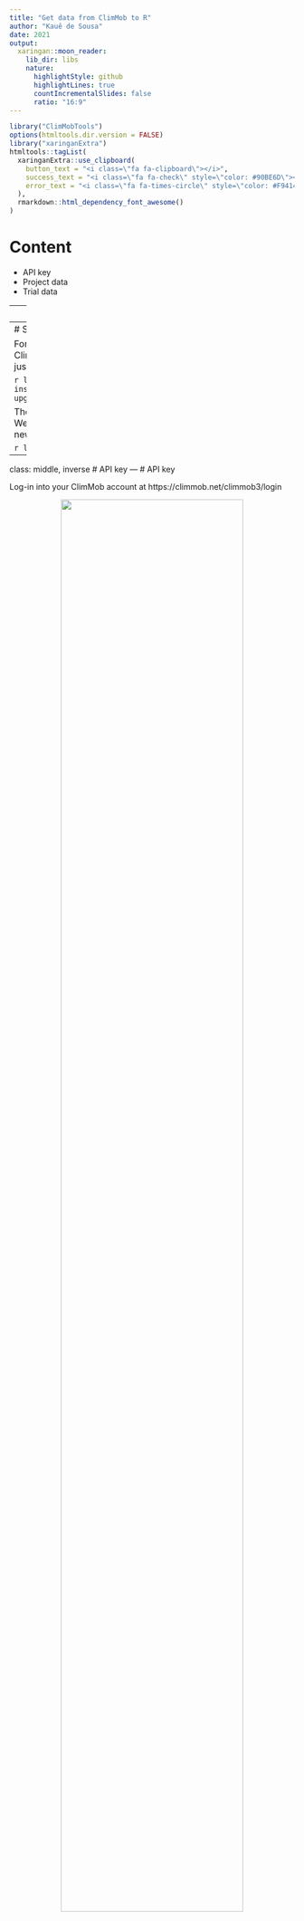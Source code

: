 ```yaml
---
title: "Get data from ClimMob to R"
author: "Kauê de Sousa"
date: 2021
output:
  xaringan::moon_reader:
    lib_dir: libs
    nature:
      highlightStyle: github
      highlightLines: true
      countIncrementalSlides: false
      ratio: "16:9"
---
```


```r
library("ClimMobTools")
options(htmltools.dir.version = FALSE)
library("xaringanExtra")
htmltools::tagList(
  xaringanExtra::use_clipboard(
    button_text = "<i class=\"fa fa-clipboard\"></i>",
    success_text = "<i class=\"fa fa-check\" style=\"color: #90BE6D\"></i>",
    error_text = "<i class=\"fa fa-times-circle\" style=\"color: #F94144\"></i>"
  ),
  rmarkdown::html_dependency_font_awesome()
)
```


# Content

* API key
* Project data
* Trial data

---
# Lecture

The lecture on this topic will be available on Wednesday 24 of March

---
# Set up

For this lecture we need to package ClimMobTools. We install it from GitHub. You just need to run this command once.

```r
library("remotes")
install_github("agrdatasci/ClimMobTools", upgrade = "never")
```

Then we load the packages with `library()`. We run this command every time we open a new R section 

```r
library("ClimMobTools")
```

---
class: middle, inverse
# API key
---
# API key

Log-in into your ClimMob account at https://climmob.net/climmob3/login

<center>
<img src="img/log-in.png" width="80%"/>
</center>

---
# API key

Click on "Actions" and then "Profile" 

<center>
<img src="img/api-key1.png" width="80%"/>
</center>

---
# API key

The API key is on the bottom of your profile information 

<center>
<img src="img/api-key2.png" width="80%"/>
</center>

---
class: middle, inverse
# Project data
---
# Project data 

To access the information about your tricot projects we use the function `getProjectsCM()` from ClimMobTools, the main input is your API key

```r
key <- "d39a3c66-5822-4930-a9d4-50e7da041e77"

projects <- getProjectsCM(key)

projects[8:10, ]

```

---
# Project data 

If you are a client from an alternative ClimMob server, you may need the argument "server"

```r
key <- "your-key"
servername <- "server-name"

projects <- getProjectsCM(key, server  = servername)

```

---
class: middle, inverse
# Trial data
---
# Trial data

The trial data is retrieved with the function `getDataCM()`. We need the API key and the project id. Lets retrieve the data from the project "breadwheat"

This returns the data frame in a "tidy" format.

```r

dt <- getDataCM(key, project = "breadwheat")

dt[1:6, ]
```

.footnote[
[1] [Read more about tidy data](https://cran.r-project.org/web/packages/tidyr/vignettes/tidy-data.html)
]

---
# Trial data

To return the data in the wider format, we use the argument `pivot.wider = TRUE`

```r

dt <- getDataCM(key, project = "breadwheat", pivot.wider = TRUE)

dt[1:6, 1:5]
```


---
# **Thank you!**

.pull-left[
<img src="img/logos-v.png" width="50%"/>
]

.pull-right[

<img src="https://img.icons8.com/color/64/000000/twitter.png" width = "10%">[@desousakaue](https://twitter.com/desousakaue)

<img src="https://img.icons8.com/ios-filled/50/000000/email-open.png" width = "10%">[k.desousa@cgiar.org](mailto:k.desousa@cgiar.org)
]


